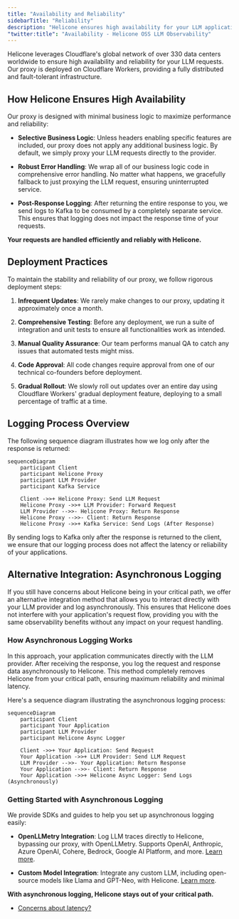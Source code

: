 ```yaml
---
title: "Availability and Reliability"
sidebarTitle: "Reliability"
description: "Helicone ensures high availability for your LLM applications using Cloudflare's global network. Learn about our deployment practices and how we maintain reliability."
"twitter:title": "Availability - Helicone OSS LLM Observability"
---
```



Helicone leverages Cloudflare's global network of over 330 data centers worldwide to ensure high availability and reliability for your LLM requests. Our proxy is deployed on Cloudflare Workers, providing a fully distributed and fault-tolerant infrastructure.

## How Helicone Ensures High Availability

Our proxy is designed with minimal business logic to maximize performance and reliability:

- **Selective Business Logic**: Unless headers enabling specific features are included, our proxy does not apply any additional business logic. By default, we simply proxy your LLM requests directly to the provider.

- **Robust Error Handling**: We wrap all of our business logic code in comprehensive error handling. No matter what happens, we gracefully fallback to just proxying the LLM request, ensuring uninterrupted service.

- **Post-Response Logging**: After returning the entire response to you, we send logs to Kafka to be consumed by a completely separate service. This ensures that logging does not impact the response time of your requests.

<Icon icon="check" size={32} /> **Your requests are handled efficiently and reliably
with Helicone.**

## Deployment Practices

To maintain the stability and reliability of our proxy, we follow rigorous deployment steps:

1. **Infrequent Updates**: We rarely make changes to our proxy, updating it approximately once a month.

2. **Comprehensive Testing**: Before any deployment, we run a suite of integration and unit tests to ensure all functionalities work as intended.

3. **Manual Quality Assurance**: Our team performs manual QA to catch any issues that automated tests might miss.

4. **Code Approval**: All code changes require approval from one of our technical co-founders before deployment.

5. **Gradual Rollout**: We slowly roll out updates over an entire day using Cloudflare Workers' gradual deployment feature, deploying to a small percentage of traffic at a time.

## Logging Process Overview

The following sequence diagram illustrates how we log only after the response is returned:

```mermaid
sequenceDiagram
    participant Client
    participant Helicone Proxy
    participant LLM Provider
    participant Kafka Service

    Client ->>+ Helicone Proxy: Send LLM Request
    Helicone Proxy ->>+ LLM Provider: Forward Request
    LLM Provider -->>- Helicone Proxy: Return Response
    Helicone Proxy -->>- Client: Return Response
    Helicone Proxy ->>+ Kafka Service: Send Logs (After Response)
```

By sending logs to Kafka only after the response is returned to the client, we ensure that our logging process does not affect the latency or reliability of your applications.

## Alternative Integration: Asynchronous Logging

If you still have concerns about Helicone being in your critical path, we offer an alternative integration method that allows you to interact directly with your LLM provider and log asynchronously. This ensures that Helicone does not interfere with your application's request flow, providing you with the same observability benefits without any impact on your request handling.

### How Asynchronous Logging Works

In this approach, your application communicates directly with the LLM provider. After receiving the response, you log the request and response data asynchronously to Helicone. This method completely removes Helicone from your critical path, ensuring maximum reliability and minimal latency.

Here's a sequence diagram illustrating the asynchronous logging process:

```mermaid
sequenceDiagram
    participant Client
    participant Your Application
    participant LLM Provider
    participant Helicone Async Logger

    Client ->>+ Your Application: Send Request
    Your Application ->>+ LLM Provider: Send LLM Request
    LLM Provider -->>- Your Application: Return Response
    Your Application -->>- Client: Return Response
    Your Application ->>+ Helicone Async Logger: Send Logs (Asynchronously)
```

### Getting Started with Asynchronous Logging

We provide SDKs and guides to help you set up asynchronous logging easily:

- **OpenLLMetry Integration**: Log LLM traces directly to Helicone, bypassing our proxy, with OpenLLMetry. Supports OpenAI, Anthropic, Azure OpenAI, Cohere, Bedrock, Google AI Platform, and more. [Learn more](https://docs.helicone.ai/getting-started/integration-method/openllmetry).

- **Custom Model Integration**: Integrate any custom LLM, including open-source models like Llama and GPT-Neo, with Helicone. [Learn more](https://docs.helicone.ai/getting-started/integration-method/custom).

<Icon icon="check" size={32} /> **With asynchronous logging, Helicone stays out of
your critical path.**

<FaqHeader />

- [Concerns about latency?](/references/latency-affect)

<QuestionsSection />

